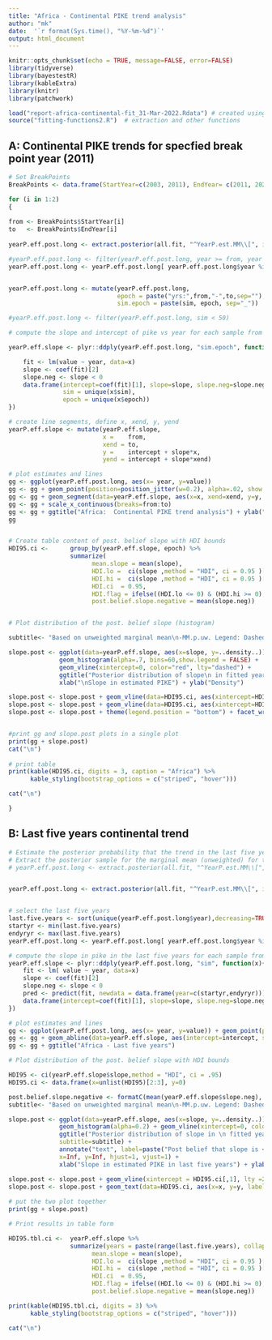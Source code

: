 ```yaml
---
title: "Africa - Continental PIKE trend analysis"
author: "mk"
date:  '`r format(Sys.time(), "%Y-%m-%d")`'
output: html_document
---
```


```r
knitr::opts_chunk$set(echo = TRUE, message=FALSE, error=FALSE)
library(tidyverse)
library(bayestestR)
library(kableExtra)
library(knitr)
library(patchwork)
```

```r
load("report-africa-continental-fit_31-Mar-2022.Rdata") # created using save(all.fit, file="continental-fits.Rdata")
source("fitting-functions2.R")  # extraction and other functions
```

## A: Continental PIKE trends for specfied break point year (2011)

```r

# Set BreakPoints 
BreakPoints <- data.frame(StartYear=c(2003, 2011), EndYear= c(2011, 2021))

for (i in 1:2)
{
  
from <- BreakPoints$StartYear[i]
to   <- BreakPoints$EndYear[i]
  
yearP.eff.post.long <- extract.posterior(all.fit, "^YearP.est.MM\\[", index.type="year" )

#yearP.eff.post.long <- filter(yearP.eff.post.long, year >= from, year <=to)
yearP.eff.post.long <- yearP.eff.post.long[ yearP.eff.post.long$year %in% from:to, ]


yearP.eff.post.long <- mutate(yearP.eff.post.long, 
                              epoch = paste("yrs:",from,"-",to,sep=""), 
                              sim.epoch = paste(sim, epoch, sep="_"))

#yearP.eff.post.long <- filter(yearP.eff.post.long, sim < 50)

# compute the slope and intercept of pike vs year for each sample from the posterior for the two time segments

yearP.eff.slope <- plyr::ddply(yearP.eff.post.long, "sim.epoch", function(x){

    fit <- lm(value ~ year, data=x)
    slope <- coef(fit)[2]
    slope.neg <- slope < 0
    data.frame(intercept=coef(fit)[1], slope=slope, slope.neg=slope.neg,
               sim = unique(x$sim),
               epoch = unique(x$epoch))
})

# create line segments, define x, xend, y, yend 
yearP.eff.slope <- mutate(yearP.eff.slope,
                          x =    from, 
                          xend = to,
                          y =    intercept + slope*x,
                          yend = intercept + slope*xend)

# plot estimates and lines 
gg <- ggplot(yearP.eff.post.long, aes(x= year, y=value))
gg <- gg + geom_point(position=position_jitter(w=0.2), alpha=.02, show.legend = FALSE) 
gg <- gg + geom_segment(data=yearP.eff.slope, aes(x=x, xend=xend, y=y, yend=yend), color="grey", alpha=.02)
gg <- gg + scale_x_continuous(breaks=from:to)
gg <- gg + ggtitle("Africa:  Continental PIKE trend analysis") + ylab("PIKE") + ylim(0,1)
gg


# Create table content of post. belief slope with HDI bounds
HDI95.ci <-      group_by(yearP.eff.slope, epoch) %>% 
                 summarize(
                       mean.slope = mean(slope),
                       HDI.lo =  ci(slope ,method = "HDI", ci = 0.95 )[[2]],
                       HDI.hi =  ci(slope ,method = "HDI", ci = 0.95 )[[3]],
                       HDI.ci  = 0.95,
                       HDI.flag = ifelse((HDI.lo <= 0) & (HDI.hi >= 0), "HDI includes zero", "HDI excludes zero"),
                       post.belief.slope.negative = mean(slope.neg)) 


# Plot distribution of the post. belief slope (histogram)

subtitle<- "Based on unweighted marginal mean\n-MM.p.uw. Legend: Dashed black lines\n 95% HDI; red line zero slope"

slope.post <- ggplot(data=yearP.eff.slope, aes(x=slope, y=..density..)) +
              geom_histogram(alpha=.7, bins=60,show.legend = FALSE) +
              geom_vline(xintercept=0, color="red", lty="dashed") +  
              ggtitle("Posterior distribution of slope\n in fitted yearly PIKE", subtitle=subtitle) +
              xlab("\nSlope in estimated PIKE") + ylab("Density")

slope.post <- slope.post + geom_vline(data=HDI95.ci, aes(xintercept=HDI.lo), lty=2)
slope.post <- slope.post + geom_vline(data=HDI95.ci, aes(xintercept=HDI.hi), lty=2)
slope.post <- slope.post + theme(legend.position = "bottom") + facet_wrap(epoch~.,  nrow = 2)


#print gg and slope.post plots in a single plot
print(gg + slope.post)
cat("\n")
 
# print table
print(kable(HDI95.ci, digits = 3, caption = "Africa") %>%  
      kable_styling(bootstrap_options = c("striped", "hover")))

cat("\n")

}
```

## B: Last five years  continental trend 

```r
# Estimate the posterior probability that the trend in the last five years is negative.
# Extract the posterior sample for the marginal mean (unweighted) for the last five years:
# yearP.eff.post.long <- extract.posterior(all.fit, "^YearP.est.MM\\[", index.type="year" )


yearP.eff.post.long <- extract.posterior(all.fit, "^YearP.est.MM\\[", index.type="year" )


# select the last five years
last.five.years <- sort(unique(yearP.eff.post.long$year),decreasing=TRUE)[1:5]
startyr <- min(last.five.years)
endyryr <- max(last.five.years)
yearP.eff.post.long <- yearP.eff.post.long[ yearP.eff.post.long$year %in% last.five.years, ]

# compute the slope in pike in the last five years for each sample from the posterior
yearP.eff.slope <- plyr::ddply(yearP.eff.post.long, "sim", function(x){
    fit <- lm( value ~ year, data=x)
    slope <- coef(fit)[2]
    slope.neg <- slope < 0
    pred <- predict(fit, newdata = data.frame(year=c(startyr,endyryr))) # predict at endpoints
    data.frame(intercept=coef(fit)[1], slope=slope, slope.neg=slope.neg, p1 = pred[1], p2=pred[2])
})

# plot estimates and lines 
gg <- ggplot(yearP.eff.post.long, aes(x= year, y=value)) + geom_point(position=position_jitter(w=0.2), alpha=.2) 
gg <- gg + geom_abline(data=yearP.eff.slope, aes(intercept=intercept, slope=slope, x=NULL, y=NULL), alpha=0.01)
gg <- gg + ggtitle("Africa - Last five years")

# Plot distribution of the post. belief slope with HDI bounds

HDI95 <- ci(yearP.eff.slope$slope,method = "HDI", ci = .95)
HDI95.ci <- data.frame(x=unlist(HDI95)[2:3], y=0)

post.belief.slope.negative <- formatC(mean(yearP.eff.slope$slope.neg), digits=2, format='f')
subtitle<- "Based on unweighted marginal mean\n-MM.p.uw. Legend: Dashed black lines\n 95% HDI; red line zero slope"

slope.post <- ggplot(data=yearP.eff.slope, aes(x=slope, y=..density..)) +
              geom_histogram(alpha=0.2) + geom_vline(xintercept=0, color="red", lty="dashed") +  
              ggtitle("Posterior distribution of slope in \n fitted yearly PIKE in \n last five years",
              subtitle=subtitle) +
              annotate("text", label=paste("Post belief that slope is < 0 is ", post.belief.slope.negative, sep=""),
              x=Inf, y=Inf, hjust=1, vjust=1) +
              xlab("Slope in estimated PIKE in last five years") + ylab("Density")

slope.post <- slope.post + geom_vline(xintercept = HDI95.ci[,1], lty =2) 
slope.post <- slope.post + geom_text(data=HDI95.ci, aes(x=x, y=y, label=round(x,3))) 
 
# put the two plot together
print(gg + slope.post)

# Print results in table form 

HDI95.tbl.ci <-  yearP.eff.slope %>% 
                 summarize(years = paste(range(last.five.years), collapse = "-"),
                       mean.slope = mean(slope),
                       HDI.lo =  ci(slope ,method = "HDI", ci = 0.95 )[[2]],
                       HDI.hi =  ci(slope ,method = "HDI", ci = 0.95 )[[3]],
                       HDI.ci  = 0.95,
                       HDI.flag = ifelse((HDI.lo <= 0) & (HDI.hi >= 0), "HDI includes zero", "HDI excludes zero"),
                       post.belief.slope.negative = mean(slope.neg)) 

print(kable(HDI95.tbl.ci, digits = 3) %>%  
      kable_styling(bootstrap_options = c("striped", "hover")))

cat("\n")
```

